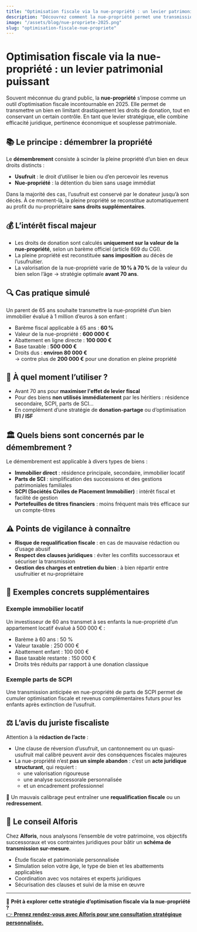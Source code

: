 ```yaml
---
title: "Optimisation fiscale via la nue-propriété : un levier patrimonial puissant"
description: "Découvrez comment la nue-propriété permet une transmission optimisée en 2025 grâce à une fiscalité avantageuse."
image: "/assets/blog/nue-propriete-2025.png"
slug: "optimisation-fiscale-nue-propriete"
---
```


# Optimisation fiscale via la nue-propriété : un levier patrimonial puissant

Souvent méconnue du grand public, la **nue-propriété** s’impose comme un outil d’optimisation fiscale incontournable en 2025. Elle permet de transmettre un bien en limitant drastiquement les droits de donation, tout en conservant un certain contrôle. En tant que levier stratégique, elle combine efficacité juridique, pertinence économique et souplesse patrimoniale.

## 📚 Le principe : démembrer la propriété

Le **démembrement** consiste à scinder la pleine propriété d’un bien en deux droits distincts :

- **Usufruit** : le droit d’utiliser le bien ou d’en percevoir les revenus  
- **Nue-propriété** : la détention du bien sans usage immédiat

Dans la majorité des cas, l’usufruit est conservé par le donateur jusqu’à son décès. À ce moment-là, la pleine propriété se reconstitue automatiquement au profit du nu-propriétaire **sans droits supplémentaires**.

## 💰 L’intérêt fiscal majeur

- Les droits de donation sont calculés **uniquement sur la valeur de la nue-propriété**, selon un barème officiel (article 669 du CGI).
- La pleine propriété est reconstituée **sans imposition** au décès de l’usufruitier.
- La valorisation de la nue-propriété varie de **10 % à 70 %** de la valeur du bien selon l’âge → stratégie optimale **avant 70 ans**.

## 🔍 Cas pratique simulé

Un parent de 65 ans souhaite transmettre la nue-propriété d’un bien immobilier évalué à 1 million d’euros à son enfant :

- Barème fiscal applicable à 65 ans : **60 %**  
- Valeur de la nue-propriété : **600 000 €**  
- Abattement en ligne directe : **100 000 €**  
- Base taxable : **500 000 €**  
- Droits dus : **environ 80 000 €**  
→ contre plus de **200 000 €** pour une donation en pleine propriété

## 📅 À quel moment l’utiliser ?

- Avant 70 ans pour **maximiser l'effet de levier fiscal**  
- Pour des biens **non utilisés immédiatement** par les héritiers : résidence secondaire, SCPI, parts de SCI…  
- En complément d’une stratégie de **donation-partage** ou d’optimisation **IFI / ISF**  

## 🏛️ Quels biens sont concernés par le démembrement ?

Le démembrement est applicable à divers types de biens :

- **Immobilier direct** : résidence principale, secondaire, immobilier locatif  
- **Parts de SCI** : simplification des successions et des gestions patrimoniales familiales  
- **SCPI (Sociétés Civiles de Placement Immobilier)** : intérêt fiscal et facilité de gestion  
- **Portefeuilles de titres financiers** : moins fréquent mais très efficace sur un compte-titres  

## ⚠️ Points de vigilance à connaître

- **Risque de requalification fiscale** : en cas de mauvaise rédaction ou d’usage abusif  
- **Respect des clauses juridiques** : éviter les conflits successoraux et sécuriser la transmission  
- **Gestion des charges et entretien du bien** : à bien répartir entre usufruitier et nu-propriétaire  

## 📖 Exemples concrets supplémentaires

### Exemple immobilier locatif

Un investisseur de 60 ans transmet à ses enfants la nue-propriété d’un appartement locatif évalué à 500 000 € :

- Barème à 60 ans : 50 %  
- Valeur taxable : 250 000 €  
- Abattement enfant : 100 000 €  
- Base taxable restante : 150 000 €  
- Droits très réduits par rapport à une donation classique

### Exemple parts de SCPI

Une transmission anticipée en nue-propriété de parts de SCPI permet de cumuler optimisation fiscale et revenus complémentaires futurs pour les enfants après extinction de l’usufruit.

## ⚖️ L’avis du juriste fiscaliste

Attention à la **rédaction de l’acte** :

- Une clause de réversion d’usufruit, un cantonnement ou un quasi-usufruit mal calibré peuvent avoir des conséquences fiscales majeures  
- La nue-propriété n’est **pas un simple abandon** : c’est un **acte juridique structurant**, qui requiert :  
  - une valorisation rigoureuse  
  - une analyse successorale personnalisée  
  - et un encadrement professionnel

📌 Un mauvais calibrage peut entraîner une **requalification fiscale** ou un **redressement**.

## 📍 Le conseil Alforis

Chez **Alforis**, nous analysons l’ensemble de votre patrimoine, vos objectifs successoraux et vos contraintes juridiques pour bâtir un **schéma de transmission sur-mesure**.

- Étude fiscale et patrimoniale personnalisée  
- Simulation selon votre âge, le type de bien et les abattements applicables  
- Coordination avec vos notaires et experts juridiques  
- Sécurisation des clauses et suivi de la mise en œuvre

---

📅 **Prêt à explorer cette stratégie d’optimisation fiscale via la nue-propriété ?**  
[👉 **Prenez rendez-vous avec Alforis pour une consultation stratégique personnalisée.**](https://www.alforis.fr/prendre-rendez-vous)
